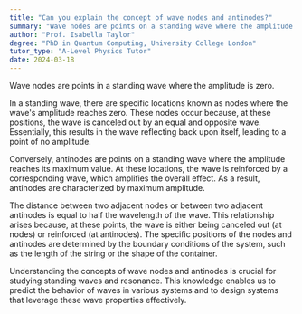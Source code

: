 ```yaml
---
title: "Can you explain the concept of wave nodes and antinodes?"
summary: "Wave nodes are points on a standing wave where the amplitude of the wave is zero."
author: "Prof. Isabella Taylor"
degree: "PhD in Quantum Computing, University College London"
tutor_type: "A-Level Physics Tutor"
date: 2024-03-18
---
```


Wave nodes are points in a standing wave where the amplitude is zero.

In a standing wave, there are specific locations known as nodes where the wave's amplitude reaches zero. These nodes occur because, at these positions, the wave is canceled out by an equal and opposite wave. Essentially, this results in the wave reflecting back upon itself, leading to a point of no amplitude.

Conversely, antinodes are points on a standing wave where the amplitude reaches its maximum value. At these locations, the wave is reinforced by a corresponding wave, which amplifies the overall effect. As a result, antinodes are characterized by maximum amplitude.

The distance between two adjacent nodes or between two adjacent antinodes is equal to half the wavelength of the wave. This relationship arises because, at these points, the wave is either being canceled out (at nodes) or reinforced (at antinodes). The specific positions of the nodes and antinodes are determined by the boundary conditions of the system, such as the length of the string or the shape of the container.

Understanding the concepts of wave nodes and antinodes is crucial for studying standing waves and resonance. This knowledge enables us to predict the behavior of waves in various systems and to design systems that leverage these wave properties effectively.
    